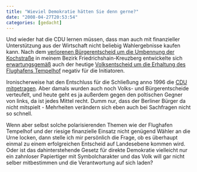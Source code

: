 ```yaml
---
title: "Wieviel Demokratie hätten Sie denn gerne?"
date: "2008-04-27T20:53:54"
categories: [gedacht]
---
```


Und wieder hat die CDU lernen müssen, dass man auch mit finanzieller Unterstützung aus der Wirtschaft nicht beliebig Wahlergebnisse kaufen kann. Nach dem [verlorenen Bürgerentscheid um die Umbennung der Kochstraße](http://www.berlin.de/ba-friedrichshain-kreuzberg/verwaltung/org/wahlamt/buergerentscheid2.html) in meinem Bezirk Friedrichshain-Kreuzberg entwickelte sich [erwartungsgemäß](/blog/2008/04/21/jein-zu-tempelhof/) auch der heutige [Volksentscheid um die Erhaltung des Flughafens Tempelhof](http://www.wahlen-berlin.de/wahlen/volksentscheid-2008/Ergebnisse/ve08-proz.asp) negativ für die Initiatoren.

Ironischerweise hat den Entschluss für die Schließung anno 1996 die [CDU mitgetragen](http://www.tagesspiegel.de/berlin/Berliner-Flughaefen-Tempelhof-Konsensbeschluss;art1050,2323859). Aber damals wurden auch noch Volks- und Bürgerentscheide verteufelt, und heute geht es ja außerdem gegen den poltischen Gegner von links, da ist jedes Mittel recht. Dumm nur, dass der Berliner Bürger da nicht mitspielt - Mehrheiten verändern sich eben auch bei Sachfragen nicht so schnell.

Wenn aber selbst solche polarisierenden Themen wie der Flughafen Tempelhof und der riesige finanzielle Einsatz nicht genügend Wähler an die Urne locken, dann stelle ich mir persönlich die Frage, ob es überhaupt einmal zu einem erfolgreichen Entscheid auf Landesebene kommen wird. Oder ist das dahinterstehende Gesetz für direkte Demokratie vielleicht nur ein zahnloser Papiertiger mit Symbolcharakter und das Volk will gar nicht selber mitbestimmen und die Verantwortung auf sich laden?
